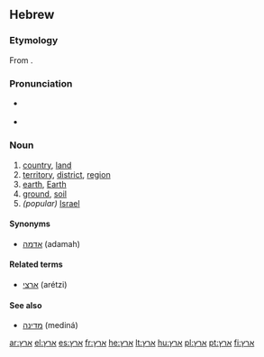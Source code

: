 ==Hebrew==

===Etymology===
From {{proto|Semitic|ʾarṣ́-|lang=he}}.

===Pronunciation===
* {{a|phonemic}} {{IPA|/ˈerets/|lang=he}}
* {{a|IL}} {{IPA|/ˈɛʁɛts/|lang=he}}

===Noun===
{{he-noun|g=f|tr=érets|wv=אֶרֶץ|pl=ארצות|plwv=אֲרָצוֹת|cons=ארץ|conswv=אֶרֶץ}}

# [[country]], [[land]]
# [[territory]], [[district]], [[region]]
# [[earth]], [[Earth]]
# [[ground]], [[soil]]
#''(popular)'' [[Israel]]

====Synonyms====
*[[אדמה]] (adamah) {{f}}

====Related terms====
*[[ארצי]] (arétzi)

====See also====
*[[מדינה]] (mediná) {{f}}

[[ar:ארץ]]
[[el:ארץ]]
[[es:ארץ]]
[[fr:ארץ]]
[[he:ארץ]]
[[lt:ארץ]]
[[hu:ארץ]]
[[pl:ארץ]]
[[pt:ארץ]]
[[fi:ארץ]]
